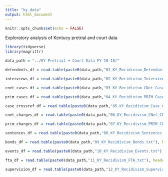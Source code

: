 ```yaml
---
title: "ky_data"
output: html_document
---
```


```r
knitr::opts_chunk$set(echo = FALSE)
```

Exploratory analysis of Kentucy pretrial and court data 
```r
library(tidyverse)
library(magrittr)

data_path = "../KY Pretrial + Court Data FY 10-18/"

```


```r
defendents_df = read.table(paste0(data_path,"01_KY_Recidivism_Defendants.txt"), header = T, sep = "|", fill = T, strip.white = T)

interviews_df = read.table(paste0(data_path,"02_KY_Recidivism_Interviews.txt"), header = T, sep = "|", fill = T, strip.white = T)

cnet_cases_df = read.table(paste0(data_path,"03_KY_Recidivism_CNet_Cases.txt"), header = T, sep = "|", fill = T, strip.white = T)

prim_cases_df = read.table(paste0(data_path,"04_KY_Recidivism_PRIM_Cases.txt"), header = T, sep = "|", fill = T, strip.white = T)

case_crossref_df = read.table(paste0(data_path,"05_KY_Recidivism_Case_Cross_Reference.txt"), header = T, sep = "|", fill = T, strip.white = T)

cnet_charges_df = read.table(paste0(data_path,"06_KY_Recidivism_CNet_Charges.txt"), header = T, sep = "|", fill = T, strip.white = T)

prim_charges_df = read.table(paste0(data_path,"07_KY_Recidivism_PRIM_Charges.txt"), header = T, sep = "|", fill = T, strip.white = T)

sentences_df = read.table(paste0(data_path,"08_KY_Recidivism_Sentences.txt"), header = T, sep = "|", fill = T, strip.white = T)

bonds_df = read.table(paste0(data_path,"09_KY_Recidivism_Bonds.txt"), header = T, sep = "|", fill = T, strip.white = T)

events_df = read.table(paste0(data_path,"10_KY_Recidivism_Events.txt"), header = T, sep = "|", fill = T, strip.white = T)

fta_df = read.table(paste0(data_path,"11_KY_Recidivism_FTA.txt"), header = T, sep = "|", fill = T, strip.white = T)

supervision_df = read.table(paste0(data_path,"12_KY_Recidivism_Supervision.txt"), header = T, sep = "|", fill = T, strip.white = T)

```

